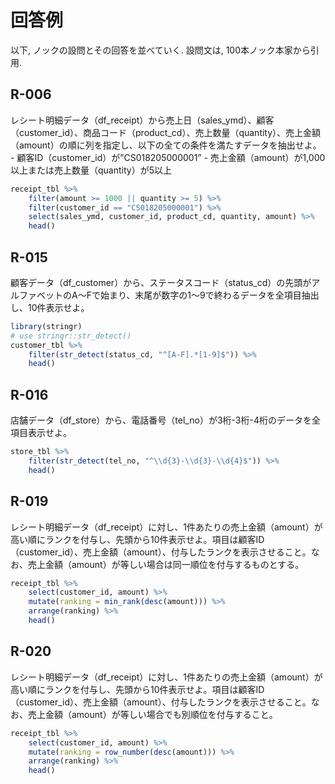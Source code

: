 # 回答例
以下, ノックの設問とその回答を並べていく.
設問文は, 100本ノック本家から引用.

## R-006 {-}
レシート明細データ（df_receipt）から売上⽇（sales_ymd）、顧客（customer_id）、商品コード（product_cd）、売上数量（quantity）、売上⾦額（amount）の順に列を指定し、以下の全ての条件を満たすデータを抽出せよ。
- 顧客ID（customer_id）が"CS018205000001"
- 売上⾦額（amount）が1,000以上または売上数量（quantity）が5以上

```r
receipt_tbl %>%
    filter(amount >= 1000 || quantity >= 5) %>%
    filter(customer_id == "CS018205000001") %>%
    select(sales_ymd, customer_id, product_cd, quantity, amount) %>%
    head()
```

## R-015 {-}
顧客データ（df_customer）から、ステータスコード（status_cd）の先頭がアルファベットのA〜Fで始まり、末尾が数字の1〜9で終わるデータを全項⽬抽出し、10件表⽰せよ。
```r
library(stringr)
# use stringr::str_detect()
customer_tbl %>%
    filter(str_detect(status_cd, "^[A-F].*[1-9]$")) %>%
    head()
```

## R-016 {-}
店舗データ（df_store）から、電話番号（tel_no）が3桁-3桁-4桁のデータを全項目表示せよ。

```r
store_tbl %>%
    filter(str_detect(tel_no, "^\\d{3}-\\d{3}-\\d{4}$")) %>%
    head()
```

## R-019 {-}
レシート明細データ（df_receipt）に対し、1件あたりの売上金額（amount）が高い順にランクを付与し、先頭から10件表示せよ。項目は顧客ID（customer_id）、売上金額（amount）、付与したランクを表示させること。なお、売上金額（amount）が等しい場合は同一順位を付与するものとする。

```r
receipt_tbl %>%
    select(customer_id, amount) %>%
    mutate(ranking = min_rank(desc(amount))) %>%
    arrange(ranking) %>%
    head()
```

## R-020 {-}
レシート明細データ（df_receipt）に対し、1件あたりの売上金額（amount）が高い順にランクを付与し、先頭から10件表示せよ。項目は顧客ID（customer_id）、売上金額（amount）、付与したランクを表示させること。なお、売上金額（amount）が等しい場合でも別順位を付与すること。
```r
receipt_tbl %>%
    select(customer_id, amount) %>%
    mutate(ranking = row_number(desc(amount))) %>%
    arrange(ranking) %>%
    head()
```